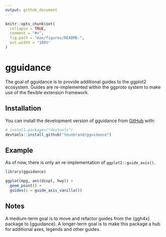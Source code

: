 ```yaml
---
output: github_document
---
```


<!-- README.md is generated from README.Rmd. Please edit that file -->

```r
knitr::opts_chunk$set(
  collapse = TRUE,
  comment = "#>",
  fig.path = "man/figures/README-",
  out.width = "100%"
)
```

# gguidance

<!-- badges: start -->
<!-- badges: end -->

The goal of gguidance is to provide additional guides to the ggplot2 ecosystem. Guides are re-implemented within the ggproto system to make use of the flexible extension framework.

## Installation

You can install the development version of gguidance from [GitHub](https://github.com/) with:

``` r
# install.packages("devtools")
devtools::install_github("teunbrand/gguidance")
```

## Example

As of now, there is only an re-implementation of `ggplot2::guide_axis()`.

```r
library(gguidance)

ggplot(mpg, aes(displ, hwy)) +
  geom_point() +
  guides(x = guide_axis_vanilla())
```

## Notes

A medium-term goal is to move and refactor guides from the {ggh4x} package to {gguidance}. A longer-term goal is to make this package a hub for additional axes, legends and other guides.

